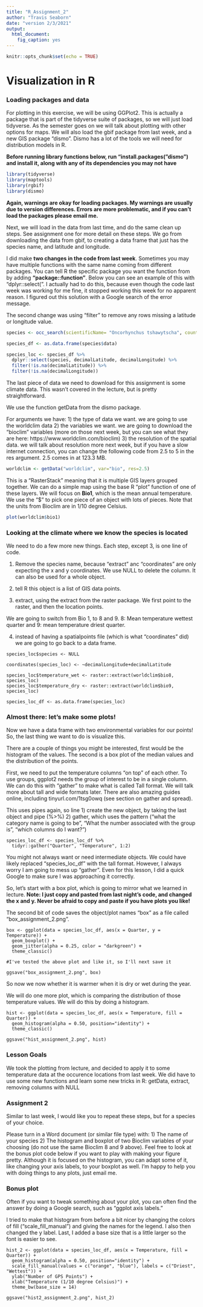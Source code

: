 ---
title: "R_Assignment_2"
author: "Travis Seaborn"
date: "version 2/3/2021"
output: 
  html_document: 
    fig_caption: yes
---

```{r setup, include=FALSE}
knitr::opts_chunk$set(echo = TRUE)
```
# Visualization in R

### Loading packages and data

For plotting in this exercise, we will be using GGPlot2. This is actually a package that is part of the tidyverse suite of packages, so we will just load tidyverse. As the semester goes on we will talk about plotting with other options for maps. We will also load the gbif package from last week, and a new GIS package "dismo". Dismo has a lot of the tools we will need for distribution models in R.

**Before running library functions below, run "install.packages("dismo") and install it, along with any of its dependencies you may not have**

```{r packages}
library(tidyverse)
library(maptools)
library(rgbif)
library(dismo)
```

**Again, warnings are okay for loading packages. My warnings are usually due to version differences. Errors are more problematic, and if you can't load the packages please email me.**

Next, we will load in the data from last time, and do the same clean up steps. See assignment one for more detail on these steps. We go from downloading the data from gbif, to creating a data frame that just has the species name, and latitude and longitude.

I did make **two changes in the code from last week**. Sometimes you may have multiple functions with the same name coming from different packages. You can tell R the specific package you want the function from by adding **"package::function"**. Below you can see an example of this with "dplyr::select(". I actually had to do this, because even though the code last week was working for me fine, it stopped working this week for no apparent reason. I figured out this solution with a Google search of the error message.

The second change was using "filter" to remove any rows missing a latitude or longitude value.

```{r occ data}
species <- occ_search(scientificName= "Oncorhynchus tshawytscha", country="US", limit=1000)

species_df <- as.data.frame(species$data)

species_loc <- species_df %>%
  dplyr::select(species, decimalLatitude, decimalLongitude) %>%
  filter(!is.na(decimalLatitude)) %>%
  filter(!is.na(decimalLongitude))

```

The last piece of data we need to download for this assignment is some climate data. This wasn't covered in the lecture, but is pretty straightforward.

We use the function getData from the dismo package.

For arguments we have:
1) the type of data we want. we are going to use the worldclim data
2) the variables we want. we are going to download the "bioclim" variables (more on those next week, but you can see what they are here: https://www.worldclim.com/bioclim)
3) the resolution of the spatial data. we will talk about resolution more next week, but if you have a slow internet connection, you can change the following code from 2.5 to 5 in the res argument. 2.5 comes in at 123.3 MB.

```{r climate data}
worldclim <- getData("worldclim", var="bio", res=2.5)
```

This is a "RasterStack" meaning that it is multiple GIS layers grouped together. We can do a simple map using the base R "plot" function of one of these layers. We will focus on **Bio1**, which is the mean annual temperature. We use the "$" to pick one piece of an object with lots of pieces. Note that the units from Bioclim are in 1/10 degree Celsius.

```{r bio1 plot}
plot(worldclim$bio1)
```


### Looking at the climate where we know the species is located

We  need to do a few more new things. Each step, except 3, is one line of code.

1) Remove the species name, because "extract" anc "coordinates" are only expecting the x and y coordinates. We use NULL to delete the column. It can also be used for a whole object.

2) tell R this object is a list of GIS data points.

3) extract, using the extract from the raster package. We first point to the raster, and then the location points.

We are going to switch from Bio 1, to 8 and 9. 8: Mean temperature wettest quarter and 9: mean temperature driest quarter.

4) instead of having a spatialpoints file (which is what "coordinates" did) we are going to go back to a data frame.

```{extract code}
species_loc$species <- NULL

coordinates(species_loc) <- ~decimalLongitude+decimalLatitude

species_loc$temperature_wet <- raster::extract(worldclim$bio8, species_loc)
species_loc$temperature_dry <- raster::extract(worldclim$bio9, species_loc)

species_loc_df <- as.data.frame(species_loc)
```

### Almost there: let's make some plots!

Now we have a data frame with two environmental variables for our points! So, the last thing we want to do is visualize this.

There are a couple of things you might be interested, first would be the histogram of the values. The second is a box plot of the median values and the distribution of the points.

First, we need to put the temperature columns "on top" of each other. To use groups, ggplot2 needs the group of interest to be in a single column. We can do this with "gather" to make what is called Tall format. We will talk more about tall and wide formats later. There are also amazing guides online, including tinyurl.com/1tsg0owq (see section on gather and spread).

This uses pipes again, so line
1) create the new object, by taking the last object and pipe (%>%)
2) gather, which uses the pattern ("what the category name is going to be", "What the number associated with the group is", "which columns do I want?")


```{tall format}
species_loc_df <- species_loc_df %>%
  tidyr::gather("Quarter", "Temperature", 1:2)
```

You might not always want or need intermediate objects. We could have likely replaced "species_loc_df" with the tall format. However, I always worry I am going to mess up "gather". Even for this lesson, I did a quick Google to make sure I was approaching it correctly.

So, let's start with a box plot, which is going to mirror what we learned in lecture. **Note: I just copy and pasted from last night's code, and changed the x and y. Never be afraid to copy and paste if you have plots you like!**

The second bit of code saves the object/plot names "box" as a file called "box_assignment_2.png".

```{boxplot, fig.width = 7, out.width = 8}
box <- ggplot(data = species_loc_df, aes(x = Quarter, y = Temperature)) +
  geom_boxplot() +
  geom_jitter(alpha = 0.25, color = "darkgreen") +
  theme_classic()

#I've tested the above plot and like it, so I'll next save it

ggsave("box_assignment_2.png", box)
```

So now we now whether it is warmer when it is dry or wet during the year.

We will do one more plot, which is comparing the distribution of those temperature values. We will do this by doing a histogram.

```{histogram, fig.width = 7, out.width = 8}
hist <- ggplot(data = species_loc_df, aes(x = Temperature, fill = Quarter)) +
  geom_histogram(alpha = 0.50, position="identity") +
  theme_classic()

ggsave("hist_assignment_2.png", hist)
```

### Lesson Goals
We took the plotting from lecture, and decided to apply it to some temperature data at the occurence locations from last week. We did have to use some new functions and learn some new tricks in R: getData, extract, removing columns with NULL

### Assignment 2
Similar to last week, I would like you to repeat these steps, but for a species of your choice.

Please turn in a Word document (or similar file type) with:
1) The name of your species
2) The histogram and boxplot of two Bioclim variables of your choosing (do not use the same Bioclim 8 and 9 above). Feel free to look at the bonus plot code below if you want to play with making your figure pretty. Although it is focused on the histogram, you can adapt some of it, like changing your axis labels, to your boxplot as well. I'm happy to help you with doing things to any plots, just email me.

### Bonus plot
Often if you want to tweak something about your plot, you can often find the answer by doing a Google search, such as "ggplot axis labels."

I tried to make that histogram from before a bit nicer by changing the colors of fill ("scale_fill_manual") and giving the names for the legend. I also then changed the y label. Last, I added a base size that is a little larger so the font is easier to see.

```{hist 2, fig.width = 7, out.width = 8}
hist_2 <- ggplot(data = species_loc_df, aes(x = Temperature, fill = Quarter)) +
  geom_histogram(alpha = 0.50, position="identity") +
  scale_fill_manual(values = c("orange", "blue"), labels = c("Driest", "Wettest")) +
  ylab("Number of GPS Points") +
  xlab("Temperature (1/10 degree Celsius)") +
  theme_bw(base_size = 14)

ggsave("hist2_assignment_2.png", hist_2)
```

